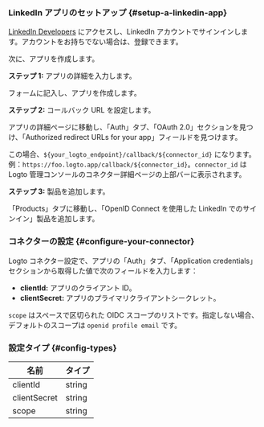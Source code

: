 ### LinkedIn アプリのセットアップ \{#setup-a-linkedin-app}

[LinkedIn Developers](https://www.linkedin.com/developers) にアクセスし、LinkedIn アカウントでサインインします。アカウントをお持ちでない場合は、登録できます。

次に、アプリを作成します。

**ステップ 1:** アプリの詳細を入力します。

フォームに記入し、アプリを作成します。

**ステップ 2:** コールバック URL を設定します。

アプリの詳細ページに移動し、「Auth」タブ、「OAuth 2.0」セクションを見つけ、「Authorized redirect URLs for your app」フィールドを見つけます。

この場合、`${your_logto_endpoint}/callback/${connector_id}` になります。例：`https://foo.logto.app/callback/${connector_id}`。`connector_id` は Logto 管理コンソールのコネクター詳細ページの上部バーに表示されます。

**ステップ 3:** 製品を追加します。

「Products」タブに移動し、「OpenID Connect を使用した LinkedIn でのサインイン」製品を追加します。

### コネクターの設定 \{#configure-your-connector}

Logto コネクター設定で、アプリの「Auth」タブ、「Application credentials」セクションから取得した値で次のフィールドを入力します：

- **clientId:** アプリのクライアント ID。
- **clientSecret:** アプリのプライマリクライアントシークレット。

`scope` はスペースで区切られた OIDC スコープのリストです。指定しない場合、デフォルトのスコープは `openid profile email` です。

### 設定タイプ \{#config-types}

| 名前         | タイプ |
| ------------ | ------ |
| clientId     | string |
| clientSecret | string |
| scope        | string |
